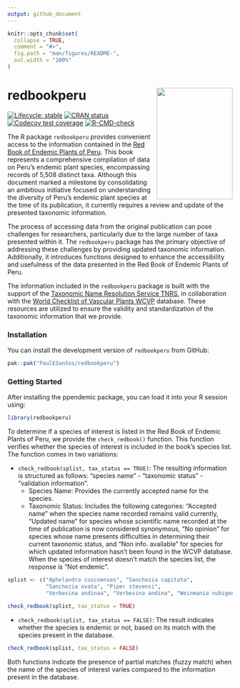 ```yaml
---
output: github_document
---
```


<!-- README.md is generated from README.Rmd. Please edit that file -->

```r
knitr::opts_chunk$set(
  collapse = TRUE,
  comment = "#>",
  fig.path = "man/figures/README-",
  out.width = "100%"
)
```

# redbookperu <a href='https://github.com/PaulESantos/redbookperu'><img src='man/figures/cover_ppendemic.jpg' align="right" height="250" width="170" /></a>

<!-- badges: start -->
[![Lifecycle: stable](https://img.shields.io/badge/lifecycle-stable-green.svg)](https://lifecycle.r-lib.org/articles/stages.html#stable)
[![CRAN status](https://www.r-pkg.org/badges/version/redbookperu)](https://CRAN.R-project.org/package=redbookperu)
[![Codecov test coverage](https://codecov.io/gh/PaulESantos/redbookperu/branch/main/graph/badge.svg)](https://app.codecov.io/gh/PaulESantos/redbookperu?branch=main)
[![R-CMD-check](https://github.com/PaulESantos/redbookperu/actions/workflows/R-CMD-check.yaml/badge.svg)](https://github.com/PaulESantos/redbookperu/actions/workflows/R-CMD-check.yaml)
<!-- badges: end -->

The R package `redbookperu` provides convenient access to the information contained in the [Red Book of Endemic Plants of Peru](https://revistasinvestigacion.unmsm.edu.pe/index.php/rpb/issue/view/153). This book represents a comprehensive compilation of data on Peru's endemic plant species, encompassing records of 5,508 distinct taxa. Although this document marked a milestone by consolidating an ambitious initiative focused on understanding the diversity of Peru's endemic plant species at the time of its publication, it currently requires a review and update of the presented taxonomic information.

The process of accessing data from the original publication can pose challenges for researchers, particularly due to the large number of taxa presented within it. The `redbookperu` package has the primary objective of addressing these challenges by providing updated taxonomic information. Additionally, it introduces functions designed to enhance the accessibility and usefulness of the data presented in the Red Book of Endemic Plants of Peru.

The information included in the `redbookperu` package is built with the support of the [Taxonomic Name Resolution Service TNRS](https://tnrs.biendata.org/), in collaboration with the [World Checklist of Vascular Plants WCVP](https://powo.science.kew.org/about-wcvp) database. These resources are utilized to ensure the validity and standardization of the taxonomic information that we provide.

### Installation

You can install the development version of `redbookperu` from GitHub:

```r
pak::pak("PaulESantos/redbookperu")
```

### Getting Started
After installing the ppendemic package, you can load it into your R session using:

```r
library(redbookperu)
```

To determine if a species of interest is listed in the Red Book of Endemic Plants of Peru, we provide the `check_redbook()` function. This function verifies whether the species of interest is included in the book's species list. The function comes in two variations:

- `check_redbook(splist, tax_status == TRUE)`: The resulting information is structured as follows: "species name" - "taxonomic status" - "validation information".
  - Species Name: Provides the currently accepted name for the species.
  - Taxonomic Status: Includes the following categories: "Accepted name" when the           species name recorded remains valid currently, "Updated name" for species whose         scientific name recorded at the time of publication is now considered synonymous,       "No opinion" for species whose name presents difficulties in determining their          current taxonomic status, and "Non info. available" for species for which updated       information hasn't been found in the WCVP database. When the species of interest        doesn't match the species list, the response is "Not endemic".
  
```r

splist <- c("Aphelandra cuscoenses", "Sanchezia capitata",
            "Sanchezia ovata", "Piper stevensi",
            "Verbesina andinaa", "Verbesina andina", "Weinmania nubigena")

check_redbook(splist, tax_status = TRUE)
```

- `check_redbook(splist, tax_status == FALSE)`: The result indicates whether the species is endemic or not, based on its match with the species present in the database.

```r
check_redbook(splist, tax_status = FALSE)
```


Both functions indicate the presence of partial matches (fuzzy match) when the name of the species of interest varies compared to the information present in the database.

